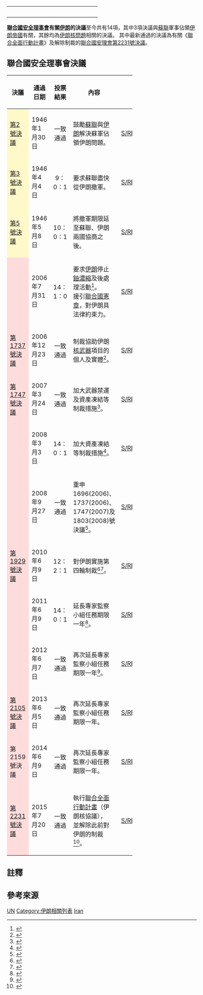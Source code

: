 {| border="0" align=right style="clear:right;"
|-
| width=225 colspan=2 align=center | {{flagicon|United Nations|size=300x60px}} {{flagicon|Iran|size=300x60px}}
|-
| width=220 align=center | {{UNSCR}} 
| width=5 | 
|}

'''[[聯合國安全理事會|聯合國安全理事會]]有關[[伊朗|伊朗]]的決議'''至今共有14項，其中3項決議與[[蘇聯|蘇聯]]軍事佔領[[巴勒維王朝|伊朗帝國]]有關，其餘均為[[伊朗核問題|伊朗核問題]]相關的決議。
{{Legend|#FFF9C9|與蘇聯佔領伊朗有關|outline=silver}}{{Legend|#FFDCDC|與伊朗核問題有關|outline=silver}}
其中最新通過的決議為有關《[[聯合全面行動計畫|聯合全面行動計畫]]》及解除制裁的[[聯合國安理會第2231號決議|聯合國安理會第2231號決議]]。
== 聯合國安全理事會決議 ==
{| class="wikitable" width="70%"
! width="15%" |決議
! width="15%" |通過日期
! width="15%" |投票結果
! width="35%" |內容
! width="15%" |文件
|-
! style="background:#FFF9C9" |[[聯合國安理會2號決議|第2號決議]]
|1946年1月30日
| align="center" |一致通過
|鼓勵[[蘇聯|蘇聯]]與[[巴勒維王朝|伊朗]]解決蘇軍佔領伊朗問題。
|[https://undocs.org/zh/S/RES/2(1946) S/RES/2]
|-
! style="background:#FFF9C9" |[[聯合國安理會3號決議|第3號決議]]
|1946年4月4日
| align="center" |9：0：1{{efn|[[蘇聯|蘇聯]]棄權；[[澳大利亞|澳大利亞]]列席但未參與投票。}}
|要求蘇聯盡快從伊朗撤軍。
|[https://undocs.org/zh/S/RES/3(1946) S/RES/3]
|-
! style="background:#FFF9C9" |[[聯合國安理會5號決議|第5號決議]]
|1946年5月8日
| align="center" |10：0：1{{efn|[[蘇聯|蘇聯]]缺席。}}
|將撤軍期限延至蘇聯、伊朗兩國協商之後。
|[https://undocs.org/zh/S/RES/5(1946) S/RES/5]
|-
! style="background:#FFDCDC" |{{link-en|聯合國安理會1696號決議|United Nations Security Council Resolution 1696|第1696號決議}}
|2006年7月31日
| align="center" |14：1：0{{efn|[[卡達|卡達]]反對。}}
|要求[[伊朗|伊朗]]停止[[濃縮鈾|鈾濃縮]]及後處理活動<ref>{{cite book|title=Yearbook of the United Nations, Volume 60; Volume 2006|year=2010|publisher=聯合國書籍|isbn=978-92-1-101170-8|page=434|author=[[聯合國|聯合國]]|first=|location=|pages=}}</ref>。<br />援引[[聯合國憲章|聯合國憲章]]，對伊朗具法律約束力。
|[https://undocs.org/pdf?symbol=zh/1696(2006) S/RES/1696]
|-
! style="background:#FFDCDC" |[[聯合國安理會1737號決議|第1737號決議]]
|2006年12月23日
| align="center" |一致通過
|制裁協助伊朗[[核武器|核武器]]項目的個人及實體<ref>{{cite news|title=UN passes Iran nuclear sanctions|url=http://news.bbc.co.uk/2/hi/middle_east/6205295.stm|work=|publisher=[[英國廣播公司新聞|英國廣播公司新聞]]|date=2006-12-23|author=|accessdate=2020-09-27|language=|format=}}</ref>。
|[https://undocs.org/pdf?symbol=zh/1737(2006) S/RES/1737]
|-
! style="background:#FFDCDC" |[[聯合國安理會1747號決議|第1747號決議]]
|2007年3月24日
| align="center" |一致通過
|加大武器禁運及資產凍結等制裁措施<ref>{{Cite web|title=Security Council toughens sanctions against Iran, adds arms embargo, with unanimous adoption of Resolution 1474(2007)|url=https://www.un.org/press/en/2007/sc8980.doc.htm|accessdate=2020-09-27|author=|date=2007-03-24|format=|work=[[聯合國|聯合國]]|publisher=|language=en}}</ref>。
|[https://undocs.org/pdf?symbol=zh/1747(2007) S/RES/1747]
|-
! style="background:#FFDCDC" |{{link-en|聯合國安理會1803號決議|United Nations Security Council Resolution 1803|第1803號決議}}
|2008年3月3日
| align="center" |14：0：1{{efn|[[印尼|印尼]]棄權。}}
|加大資產凍結等制裁措施<ref>{{Cite web|title=Security Council tightens restrictions on Iran's proliferation-sensitive nuclear activities, increases vigilance over Iranian banks, has states inspect cargo|url=https://www.un.org/press/en/2008/sc9268.doc.htm|accessdate=2020-09-27|author=|date=2008-03-03|format=|work=[[聯合國|聯合國]]|publisher=|language=en}}</ref>。
|[https://undocs.org/zh/S/RES/1803(2008) S/RES/1803]
|-
! style="background:#FFDCDC" |{{link-en|聯合國安理會1835號決議|United Nations Security Council Resolution 1835|第1835號決議}}
|2008年9月27日
| align="center" |一致通過
|重申1696(2006)、1737(2006)、1747(2007)及1803(2008)號決議<ref>{{Cite news|title=UN approves new Iran resolution|url=http://news.bbc.co.uk/2/hi/7640133.stm|date=2008-09-28|accessdate=2020-09-27|language=en|author=|work=|publisher=[[英國廣播公司新聞|英國廣播公司新聞]]|format=}}</ref>。
|[https://undocs.org/zh/S/RES/1835(2008) S/RES/1835]
|-
! style="background:#FFDCDC" |[[聯合國安理會1929號決議|第1929號決議]]
|2010年6月9日
| align="center" |12：2：1{{efn|[[巴西|巴西]]、[[土耳其|土耳其]]反對；[[黎巴嫩|黎巴嫩]]棄權。}}
|對伊朗實施第四輪制裁<ref>{{Cite web|title=伊朗核問題 聯合國通過嚴厲制裁案|url=http://newtalk.tw/news/1276/02/07/5807.html|accessdate=2020-09-27|author=林禾寧|date=2010-06-10|format=|work=[[新頭殼|新頭殼]]|publisher=|language=}}</ref><ref>{{Cite news|url=https://world.huanqiu.com/article/9CaKrnJnz21|title=安理会决定对伊朗实行第四轮制裁|author=|date=2010-06-10|work=|publisher=[[环球网|环球网]]|accessdate=2020-09-27|language=|format=}}</ref>。
|[https://undocs.org/zh/S/RES/1929(2010) S/RES/1929]
|-
! style="background:#FFDCDC" |{{link-en|聯合國安理會1984號決議|United Nations Security Council Resolution 1984|第1984號決議}}
|2011年6月9日
| align="center" |14：0：1{{efn|[[黎巴嫩|黎巴嫩]]棄權。}}
|延長專家監察小組任務期限一年<ref>{{Cite web|title=Security Council extends mandate of watchdog panel on Iranian sanctions|url=https://news.un.org/en/story/2011/06/378032-security-council-extends-mandate-watchdog-panel-iranian-sanctions|accessdate=2020-09-27|author=|date=2011-06-09|format=|work=[[聯合國|聯合國]]新聞|publisher=|language=en}}</ref>。
|[https://undocs.org/zh/S/RES/1984(2011) S/RES/1984]
|-
! style="background:#FFDCDC" |{{link-en|聯合國安理會2049號決議|United Nations Security Council Resolution 2049|第2049號決議}}
|2012年6月7日
| align="center" |一致通過
|再次延長專家監察小組任務期限一年<ref>{{Cite web|title=Security Council Extends Mandate of Expert Panel Monitoring Iran Sanctions until July 2013, Unanimously Adopting Resolution 2049 (2012)|url=https://www.un.org/press/en/2012/sc10666.doc.htm|accessdate=2020-09-27|author=|date=2012-06-07|format=|work=[[聯合國|聯合國]]|publisher=|language=en}}</ref>。
|[https://undocs.org/zh/S/RES/2049(2012) S/RES/2049]
|-
! style="background:#FFDCDC" |[[聯合國安全理事會第2105號決議|第2105號決議]]
|2013年6月5日
| align="center" |一致通過
|再次延長專家監察小組任務期限一年。
|[https://undocs.org/zh/S/RES/2105(2013) S/RES/2105]
|-
! style="background:#FFDCDC" |第2159號決議
|2014年6月9日
| align="center" |一致通過
|再次延長專家監察小組任務期限一年。
|[https://undocs.org/zh/S/RES/2159(2014) S/RES/2159]
|-
! style="background:#FFDCDC" |[[聯合國安理會第2231號決議|第2231號決議]]
|2015年7月20日
| align="center" |一致通過
|執行[[聯合全面行動計畫|聯合全面行動計畫]]（伊朗核協議），<br />並解除此前對伊朗的制裁<ref>{{Cite web|title=Security Council, Adopting Resolution 2231 (2015), Endorses Joint Comprehensive Agreement on Iran’s Nuclear Programme|url=https://www.un.org/press/en/2015/sc11974.doc.htm|accessdate=2020-09-27|author=|date=2015-07-20|format=|work=[[聯合國|聯合國]]|publisher=|language=en}}</ref>。
|[https://undocs.org/zh/S/RES/2231(2015) S/RES/2231]
|}

== 註釋 ==
{{notelist}}

== 參考來源 ==
{{reflist}}

{{聯合國}}
[[Category:伊朗政治|UN]]
[[Category:伊朗相關列表|Category:伊朗相關列表]]
[[Category:聯合國安全理事會決議列表|Iran]]